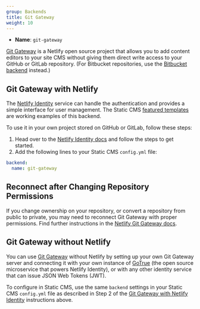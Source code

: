 ```yaml
---
group: Backends
title: Git Gateway
weight: 10
---
```


- **Name**: `git-gateway`

[Git Gateway](https://github.com/netlify/git-gateway) is a Netlify open source project that allows you to add content editors to your site CMS without giving them direct write access to your GitHub or GitLab repository. (For Bitbucket repositories, use the [Bitbucket backend](/docs/bitbucket-backend/) instead.)

## Git Gateway with Netlify

The [Netlify Identity](https://www.netlify.com/docs/identity/) service can handle the authentication and provides a simple interface for user management. The Static CMS [featured templates](/docs/start-with-a-template) are working examples of this backend.

To use it in your own project stored on GitHub or GitLab, follow these steps:

1. Head over to the [Netlify Identity docs](https://www.netlify.com/docs/identity) and follow the steps to get started.
2. Add the following lines to your Static CMS `config.yml` file:

```yaml
backend:
  name: git-gateway
```

## Reconnect after Changing Repository Permissions

If you change ownership on your repository, or convert a repository from public to private, you may need to reconnect Git Gateway with proper permissions. Find further instructions in the [Netlify Git Gateway docs](https://www.netlify.com/docs/git-gateway/#reconnect-after-changing-repository-permissions).

## Git Gateway without Netlify

You can use [Git Gateway](https://github.com/netlify/git-gateway) without Netlify by setting up your own Git Gateway server and connecting it with your own instance of [GoTrue](https://www.gotrueapi.org) (the open source microservice that powers Netlify Identity), or with any other identity service that can issue JSON Web Tokens (JWT).

To configure in Static CMS, use the same `backend` settings in your Static CMS `config.yml` file as described in Step 2 of the [Git Gateway with Netlify Identity](#git-gateway-with-netlify-identity) instructions above.
